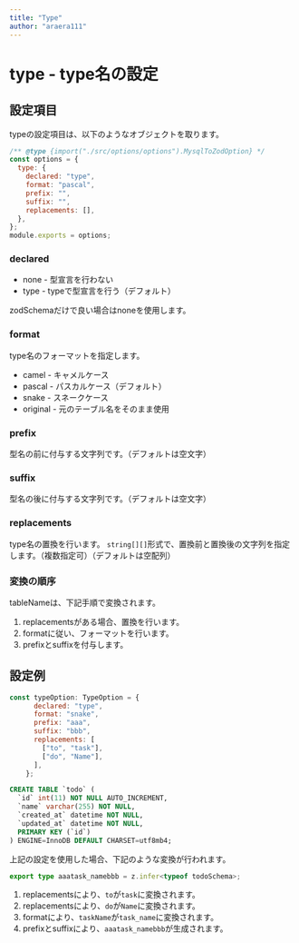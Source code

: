 ```yaml
---
title: "Type"
author: "araera111"
---
```


# type - type名の設定

## 設定項目

typeの設定項目は、以下のようなオブジェクトを取ります。

```js
/** @type {import("./src/options/options").MysqlToZodOption} */
const options = {
  type: {
    declared: "type",
    format: "pascal",
    prefix: "",
    suffix: "",
    replacements: [],
  },
};
module.exports = options;
```

### declared

- none - 型宣言を行わない
- type - typeで型宣言を行う（デフォルト）

zodSchemaだけで良い場合はnoneを使用します。

### format

type名のフォーマットを指定します。

- camel - キャメルケース
- pascal - パスカルケース（デフォルト）
- snake - スネークケース
- original - 元のテーブル名をそのまま使用

### prefix

型名の前に付与する文字列です。（デフォルトは空文字）

### suffix

型名の後に付与する文字列です。（デフォルトは空文字）

### replacements

type名の置換を行います。
`string[][]`形式で、置換前と置換後の文字列を指定します。（複数指定可）（デフォルトは空配列）

### 変換の順序

tableNameは、下記手順で変換されます。

1. replacementsがある場合、置換を行います。
2. formatに従い、フォーマットを行います。
3. prefixとsuffixを付与します。

## 設定例

```js
const typeOption: TypeOption = {
      declared: "type",
      format: "snake",
      prefix: "aaa",
      suffix: "bbb",
      replacements: [
        ["to", "task"],
        ["do", "Name"],
      ],
    };
```

```sql
CREATE TABLE `todo` (
  `id` int(11) NOT NULL AUTO_INCREMENT,
  `name` varchar(255) NOT NULL,
  `created_at` datetime NOT NULL,
  `updated_at` datetime NOT NULL,
  PRIMARY KEY (`id`)
) ENGINE=InnoDB DEFAULT CHARSET=utf8mb4;
```

上記の設定を使用した場合、下記のような変換が行われます。

```ts
export type aaatask_namebbb = z.infer<typeof todoSchema>;
```

1. replacementsにより、`to`が`task`に変換されます。
2. replacementsにより、`do`が`Name`に変換されます。
3. formatにより、`taskName`が`task_name`に変換されます。
4. prefixとsuffixにより、`aaatask_namebbb`が生成されます。

